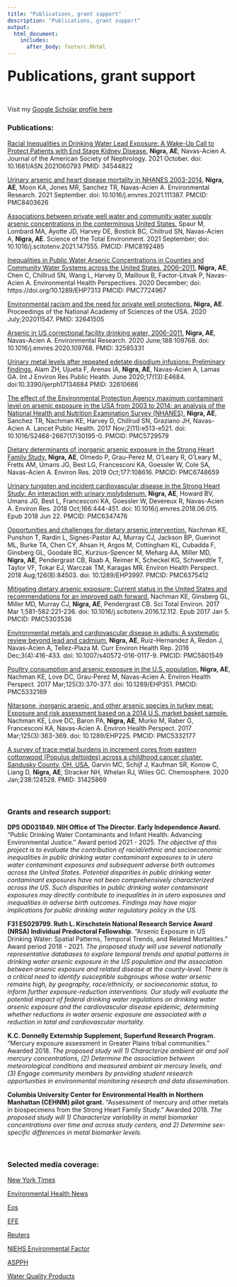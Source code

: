 ```yaml
---
title: "Publications, grant support"
description: "Publications, grant support"
output:
  html_document:
    includes:
      after_body: footerc.Rhtml
---
```


### <font size="+3"><b>Publications, grant support </b></font>
<br>

Visit my [Google Scholar profile here](https://scholar.google.com/citations?user=7h7BTIXehlsC&hl=en&oi=ao)
<br>

### Publications:

[Racial Inequalities in Drinking Water Lead Exposure: A Wake-Up Call to Protect Patients with End Stage Kidney Disease.](https://www.ncbi.nlm.nih.gov/pubmed/34544822)
**Nigra, AE**, Navas-Acien A. Journal of the American Society of Nephrology. 2021 October. doi: 10.1681/ASN.2021060793
PMID: 34544822

[Urinary arsenic and heart disease mortality in NHANES 2003-2014.](https://www.ncbi.nlm.nih.gov/pubmed/34090890)
**Nigra, AE**, Moon KA, Jones MR, Sanchez TR, Navas-Acien A. Environmental Research. 2021 September. doi: 10.1016/j.envres.2021.111387.
PMCID: PMC8403626

[Associations between private well water and community water supply arsenic concentrations in the conterminous United States.](https://www.ncbi.nlm.nih.gov/pubmed/33991916)
Spaur M, Lombard MA, Ayotte JD, Harvey DE, Bostick BC, Chillrud SN, Navas-Acien A, **Nigra, AE**. Science of the Total Environment. 2021 September; doi: 10.1016/j.scitotenv.2021.147555.
PMCID: PMC8192485

[Inequalities in Public Water Arsenic Concentrations in Counties and Community Water Systems across the United States, 2006–2011.](https://ehp.niehs.nih.gov/doi/full/10.1289/EHP7313)
**Nigra, AE**, Chen C, Chillrud SN, Wang L, Harvey D, Mailloux B, Factor-Litvak P, Navas-Acien A. Environmental Health Perspectives. 2020 December; doi: https://doi.org/10.1289/EHP7313
PMCID: PMC7724967

[Environmental racism and the need for private well protections.](https://www.ncbi.nlm.nih.gov/pubmed/32641505)
**Nigra, AE**. Proceedings of the National Academy of Sciences of the USA. 2020 July;202011547.
PMID: 32641505

[Arsenic in US correctional facility drinking water, 2006-2011.](https://www.ncbi.nlm.nih.gov/pubmed/32585331)
**Nigra, AE**, Navas-Acien A. Environmental Research. 2020 June;188:109768. doi: 10.1016/j.envres.2020.109768.
PMID: 32585331

[Urinary metal levels after repeated edetate disodium infusions: Preliminary findings.](https://www.ncbi.nlm.nih.gov/pubmed/32610666)
Alam ZH, Ujueta F, Arenas IA, **Nigra, AE**, Navas-Acien A, Lamas GA.
Int J Environ Res Public Health. June 2020;17(13):E4684. doi:10.3390/ijerph17134684
PMID: 32610666

[The effect of the Environmental Protection Agency maximum contaminant level on arsenic exposure in the USA from 2003 to 2014: an analysis of the National Health and Nutrition Examination Survey (NHANES).](https://www.ncbi.nlm.nih.gov/pubmed/29250608)
**Nigra, AE**, Sanchez TR, Nachman KE, Harvey D, Chillrud SN, Graziano JH, Navas-Acien A.
Lancet Public Health. 2017 Nov;2(11):e513-e521. doi: 10.1016/S2468-2667(17)30195-0.
PMCID: PMC5729579

[Dietary determinants of inorganic arsenic exposure in the Strong Heart Family Study.](https://www.ncbi.nlm.nih.gov/pubmed/31442790)
**Nigra, AE**, Olmedo P, Grau-Perez M, O'Leary R, O'Leary M., Fretts AM, Umans JG, Best LG, Francesconi KA, Goessler W, Cole SA, Navas-Acien A. Environ Res. 2019 Oct;177:108616.
PMCID: PMC6748659

[Urinary tungsten and incident cardiovascular disease in the Strong Heart Study: An interaction with urinary molybdenum.](https://www.ncbi.nlm.nih.gov/pubmed/29940477)
**Nigra, AE**, Howard BV, Umans JG, Best L, Francesconi KA, Goessler W, Devereux R, Navas-Acien A.
Environ Res. 2018 Oct;166:444-451. doi: 10.1016/j.envres.2018.06.015. Epub 2018 Jun 22.
PMCID: PMC6347476

[Opportunities and challenges for dietary arsenic intervention.](https://www.ncbi.nlm.nih.gov/pubmed/30235424)
Nachman KE, Punshon T, Rardin L, Signes-Pastor AJ, Murray CJ, Jackson BP, Guerinot ML, Burke TA, Chen CY, Ahsan H, Argos M, Cottingham KL, Cubadda F, Ginsberg GL, Goodale BC, Kurzius-Spencer M, Meharg AA, Miller MD, **Nigra, AE**, Pendergrast CB, Raab A, Reimer K, Scheckel KG, Schwerdtle T, Taylor VF, Tokar EJ, Warczak TM, Karagas MR.
Environ Health Perspect. 2018 Aug;126(8):84503. doi: 10.1289/EHP3997.
PMCID: PMC6375412

[Mitigating dietary arsenic exposure: Current status in the United States and recommendations for an improved path forward.](https://www.ncbi.nlm.nih.gov/pubmed/28065543)
Nachman KE, Ginsberg GL, Miller MD, Murray CJ, **Nigra, AE**, Pendergrast CB.
Sci Total Environ. 2017 Mar 1;581-582:221-236. doi: 10.1016/j.scitotenv.2016.12.112. Epub 2017 Jan 5.
PMCID: PMC5303536

[Environmental metals and cardiovascular disease in adults: A systematic review beyond lead and cadmium.](https://www.ncbi.nlm.nih.gov/pubmed/27783356)
**Nigra, AE**, Ruiz-Hernandez A, Redon J, Navas-Acien A, Tellez-Plaza M.
Curr Environ Health Rep. 2016 Dec;3(4):416-433. doi: 10.1007/s40572-016-0117-9.
PMCID: PMC5801549

[Poultry consumption and arsenic exposure in the U.S. population.](https://www.ncbi.nlm.nih.gov/pubmed/27735790)
**Nigra, AE**, Nachman KE, Love DC, Grau-Perez M, Navas-Acien A.
Environ Health Perspect. 2017 Mar;125(3):370-377. doi: 10.1289/EHP351.
PMCID: PMC5332189

[Nitarsone, inorganic arsenic, and other arsenic species in turkey meat: Exposure and risk assessment based on a 2014 U.S. market basket sample.](https://www.ncbi.nlm.nih.gov/pubmed/27735789)
Nachman KE, Love DC, Baron PA, **Nigra, AE**, Murko M, Raber G, Francesconi KA, Navas-Acien A.
Environ Health Perspect. 2017 Mar;125(3):363-369. doi: 10.1289/EHP225. 
PMCID: PMC5332177

[A survey of trace metal burdens in increment cores from eastern cottonwood (Populus deltoides) across a childhood cancer cluster, Sandusky County, OH, USA.](https://www.ncbi.nlm.nih.gov/pubmed/31425869)
Garvin MC, Schijf J, Kaufman SR, Konow C, Liang D, **Nigra, AE**, Stracker NH, Whelan RJ, Wiles GC. Chemosphere. 2020 Jan;238:124528.
PMID: 31425869


<br>

### Grants and research support:
**DP5 OD031849. NIH Office of The Director. Early Independence Award.** "Public Drinking Water Contaminants and Infant Health: Advancing Environmental Justice." Award period 2021 - 2025.
*The objective of this project is to evaluate the contribution of racial/ethnic and socioeconomic inequalities in public drinking water contaminant exposures to in utero water contaminant exposures and subsequent adverse birth outcomes across the United States. Potential disparities in public drinking water contaminant exposures have not been comprehensively characterized across the US. Such disparities in public drinking water contaminant exposures may directly contribute to inequalities in in utero exposures and inequalities in adverse birth outcomes. Findings may have major implications for public drinking water regulatory policy in the US.*

**F31 ES029799. Ruth L. Kirschstein National Research Service Award (NRSA) Individual Predoctoral Fellowship.** "Arsenic Exposure in US Drinking Water: Spatial Patterns, Temporal Trends, and Related Mortalities." Award period 2018 - 2021.
*The proposed study will use several nationally representative databases to explore temporal trends and spatial patterns in drinking water arsenic exposure in the US population and the association between arsenic exposure and related disease at the county-level. There is a critical need to identify susceptible subgroups whose water arsenic remains high, by geography, race/ethnicity, or socioeconomic status, to inform further exposure-reduction interventions. Our study will evaluate the potential impact of federal drinking water regulations on drinking water arsenic exposure and the cardiovascular disease epidemic, determining whether reductions in water arsenic exposure are associated with a reduction in total and cardiovascular mortality.*

**K.C. Donnelly Externship Supplement, Superfund Research Program.** "Mercury exposure assessment in Greater Plains tribal communities." Awarded 2018.
*The proposed study will 1) Characterize ambient air and soil mercury concentrations, (2) Determine the association between meteorological conditions and measured ambient air mercury levels, and (3) Engage community members by providing student research opportunities in environmental monitoring research and data dissemination.*

**Columbia University Center for Environmental Health in Northern Manhattan (CEHNM) pilot grant.** "Assessment of mercury and other metals in biospecimens from the Strong Heart Family Study." Awarded 2018.
*The proposed study will 1) Characterize variability in metal biomarker concentrations over time and across study centers, and 2) Determine sex-specific differences in metal biomarker levels.* 

<br>

### Selected media coverage:
[New York Times](https://www.nytimes.com/2017/10/24/well/live/arsenic-reductions-in-drinking-water-tied-to-fewer-cancer-deaths.html)

[Environmental Health News](https://www.ehn.org/arsenic-water-southwest--2649419084.html)

[Eos](https://eos.org/features/an-unfought-geoscience-battle-in-u-s-prisons)

[EFE](https://es-us.noticias.yahoo.com/altos-niveles-ars%C3%A9nico-agua-potable-145713627.html)

[Reuters](https://www.reuters.com/article/us-arsenic-water-regulations/u-s-drinking-water-regulations-tied-to-reduced-arsenic-exposure-idUSKBN1DO2KH)

[NIEHS Environmental Factor](https://factor.niehs.nih.gov/2017/11/papers/arsenic/index.htm)

[ASPPH](https://www.aspph.org/columbia-study-found-arsenic-exposure-in-u-s-public-drinking-water-declined-following-new-epa-regulations/)

[Water Quality Products](https://www.wqpmag.com/arsenic/study-investigates-arsenic-southwestern-correctional-facilities-drinking-water)

